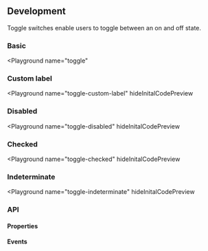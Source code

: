 

## Development

<!-- introduction start -->
Toggle switches enable users to toggle between an on and off state.
<!-- introduction end -->

### Basic

<Playground
  name="toggle"
  >
</Playground>

### Custom label

<Playground
  name="toggle-custom-label"
  hideInitalCodePreview
  >
</Playground>

### Disabled

<Playground
  name="toggle-disabled"
  hideInitalCodePreview
  >
</Playground>

### Checked

<Playground
  name="toggle-checked"
  hideInitalCodePreview
  >
</Playground>

### Indeterminate

<Playground
name="toggle-indeterminate"
hideInitalCodePreview
>
</Playground>

### API

#### Properties

<Props />

#### Events

<Events />
